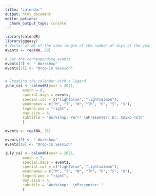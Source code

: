 ```yaml
---
title: "calendar"
output: html_document
editor_options: 
  chunk_output_type: console
---
```


```r
library(calendR)
library(ggeasy)
# Vector of NA of the same length of the number of days of the year
events <- rep(NA, 30)

# Set the corresponding events
events[7] <- " Workshop"
events[21] <- "Drop-in Session"


# Creating the calendar with a legend
june_cal <- calendR(year = 2021,
        month = 6,
        special.days = events,
        special.col = c("lightblue", "lightsalmon"),
        weeknames = c("M", "T", "W", "Th", "F", "S", "S"),
        legend.pos = "right",
        day.size = 4, 
        subtitle = "Workshop: Purrr \nPresenter: Dr. Anikó Tóth"
        )

events <- rep(NA, 31)

events[5] <- " Workshop"
events[19] <- "Drop-in Session"

july_cal <- calendR(year = 2021,
        month = 7,
        special.days = events,
        special.col = c("lightblue", "lightsalmon"),
        weeknames = c("M", "T", "W", "Th", "F", "S", "S"),
        legend.pos = "right",
        day.size = 4, 
        subtitle = "Workshop:  \nPresenter: "
        )

```

